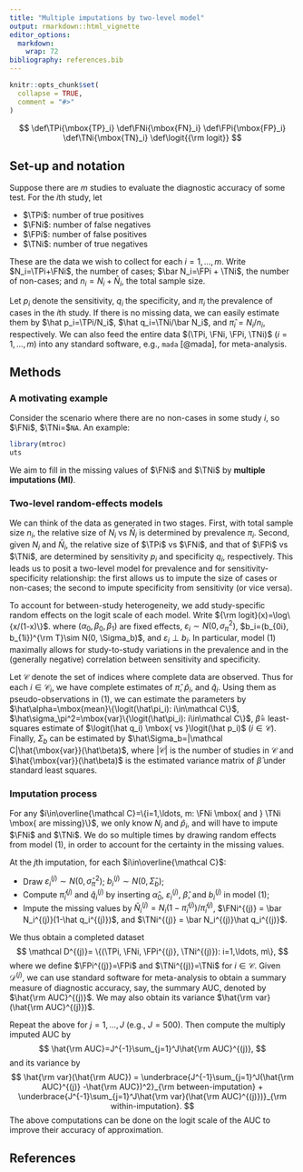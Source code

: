 ```yaml
---
title: "Multiple imputations by two-level model"
output: rmarkdown::html_vignette
editor_options: 
  markdown: 
    wrap: 72
bibliography: references.bib
---
```


```r
knitr::opts_chunk$set(
  collapse = TRUE,
  comment = "#>"
)
```

$$
\def\TPi{\mbox{TP}_i}
\def\FNi{\mbox{FN}_i}
\def\FPi{\mbox{FP}_i}
\def\TNi{\mbox{TN}_i}
\def\logit{{\rm logit}}
$$

## Set-up and notation

Suppose there are $m$ studies to evaluate the diagnostic accuracy of
some test. For the $i$th study, let

-   $\TPi$: number of true positives
-   $\FNi$: number of false negatives
-   $\FPi$: number of false positives
-   $\TNi$: number of true negatives

These are the data we wish to collect for each $i=1,\ldots, m$. Write
$N_i=\TPi+\FNi$, the number of cases; $\bar N_i=\FPi + \TNi$, the number
of non-cases; and $n_i = N_i + \bar N_i$, the total sample size.

Let $p_i$ denote the sensitivity, $q_i$ the specificity, and $\pi_i$ the
prevalence of cases in the $i$th study. If there is no missing data, we
can easily estimate them by $\hat p_i=\TPi/N_i$,
$\hat q_i=\TNi/\bar N_i$, and $\hat\pi_i=N_i/n_i$, respectively. We can
also feed the entire data $(\TPi, \FNi, \FPi, \TNi)$ $(i=1,\ldots, m)$
into any standard software, e.g., `mada` [@mada], for meta-analysis.

## Methods

### A motivating example

Consider the scenario where there are no non-cases in some study $i$, so
$\FNi$, $\TNi=$`NA`. An example:

```r
library(mtroc)
uts

```

We aim to fill in the missing values of $\FNi$ and $\TNi$ by **multiple
imputations (MI)**.

### Two-level random-effects models

We can think of the data as generated in two stages. First, with total
sample size $n_i$, the relative size of $N_i$ vs $\bar N_i$ is
determined by prevalence $\pi_i$. Second, given $N_i$ and $\bar N_i$,
the relative size of $\TPi$ vs $\FNi$, and that of $\FPi$ vs $\TNi$, are
determined by sensitivity $p_i$ and specificity $q_i$, respectively.
This leads us to posit a two-level model for prevalence and for
sensitivity-specificity relationship: the first allows us to impute the
size of cases or non-cases; the second to impute specificity from
sensitivity (or vice versa).

To account for between-study heterogeneity, we add study-specific random
effects on the logit scale of each model. Write
${\rm logit}(x)=\log\{x/(1-x)\}$. \begin{align}\tag{1}
\logit(\pi_i)&= \alpha_0 + \varepsilon_i\\
\logit(q_i) &= (\beta_0 + b_{0i}) + (\beta_1 + b_{1i})\logit(p_i),
\end{align} where $(\alpha_0, \beta_0, \beta_1)$ are fixed effects,
$\varepsilon_i\sim N(0, \sigma_\pi^2)$,
$b_i=(b_{0i}, b_{1i})^{\rm T}\sim N(0, \Sigma_b)$, and
$\varepsilon_i\perp b_i$. In particular, model (1) maximally allows for
study-to-study variations in the prevalence and in the (generally
negative) correlation between sensitivity and specificity.

Let $\mathcal C$ denote the set of indices where complete data are
observed. Thus for each $i\in\mathcal C_i$, we have complete estimates
of $\hat\pi$, $\hat p_i$, and $\hat q_i$. Using them as
pseudo-observations in (1), we can estimate the parameters by
$\hat\alpha=\mbox{mean}\{\logit(\hat\pi_i): i\in\mathcal C\}$,
$\hat\sigma_\pi^2=\mbox{var}\{\logit(\hat\pi_i): i\in\mathcal C\}$,
$\hat\beta=$ least-squares estimate of
$\logit(\hat q_i) \mbox{ vs }\logit(\hat p_i)$ $(i\in\mathcal C)$.
Finally, $\Sigma_b$ can be estimated by
$\hat\Sigma_b=|\mathcal C|\hat{\mbox{var}}(\hat\beta)$, where
$|\mathcal C|$ is the number of studies in $\mathcal C$ and
$\hat{\mbox{var}}(\hat\beta)$ is the estimated variance matrix of
$\hat\beta$ under standard least squares.

### Imputation process

For any
$i\in\overline{\mathcal C}=\{i=1,\ldots, m: \FNi \mbox{ and } \TNi \mbox{ are missing}\}$,
we only know $N_i$ and $\hat p_i$, and will have to impute $\FNi$ and
$\TNi$. We do so multiple times by drawing random effects from model
(1), in order to account for the certainty in the missing values.

At the $j$th imputation, for each $i\in\overline{\mathcal C}$:

-   Draw $\varepsilon_i^{(j)}\sim N(0, \hat\sigma_\pi^2)$;
    $b_i^{(j)}\sim N(0,\hat\Sigma_b)$;
-   Compute $\hat\pi_i^{(j)}$ and $\hat q_i^{(j)}$ by inserting
    $\hat\alpha_0$, $\varepsilon_i^{(j)}$, $\hat\beta$, and $b_i^{(j)}$
    in model (1);
-   Impute the missing values by
    $\bar N_i^{(j)}= N_i(1-\hat\pi_i^{(j)})/\hat\pi_i^{(j)}$,
    $\FNi^{(j)} = \bar N_i^{(j)}(1-\hat q_i^{(j)})$, and
    $\TNi^{(j)} = \bar N_i^{(j)}\hat q_i^{(j)}$.

We thus obtain a completed dataset $$
\mathcal D^{(j)}=
\{(\TPi, \FNi, \FPi^{(j)}, \TNi^{(j)}): i=1,\ldots, m\},
$$ where we define $\FPi^{(j)}=\FPi$ and $\TNi^{(j)}=\TNi$ for
$i\in\mathcal C$. Given $\mathcal D^{(j)}$, we can use standard software
for meta-analysis to obtain a summary measure of diagnostic accuracy,
say, the summary AUC, denoted by $\hat{\rm AUC}^{(j)}$. We may also
obtain its variance $\hat{\rm var}(\hat{\rm AUC}^{(j)})$.

Repeat the above for $j =1,\ldots, J$ (e.g., $J=500$). Then compute the
multiply imputed AUC by $$
\hat{\rm AUC}=J^{-1}\sum_{j=1}^J\hat{\rm AUC}^{(j)},
$$ and its variance by $$
\hat{\rm var}(\hat{\rm AUC}) = \underbrace{J^{-1}\sum_{j=1}^J(\hat{\rm AUC}^{(j)} -\hat{\rm AUC})^2}_{\rm between-imputation}
+ \underbrace{J^{-1}\sum_{j=1}^J\hat{\rm var}(\hat{\rm AUC}^{(j)})}_{\rm within-imputation}.
$$ The above computations can be done on the logit scale of the AUC to
improve their accuracy of approximation.

## References
